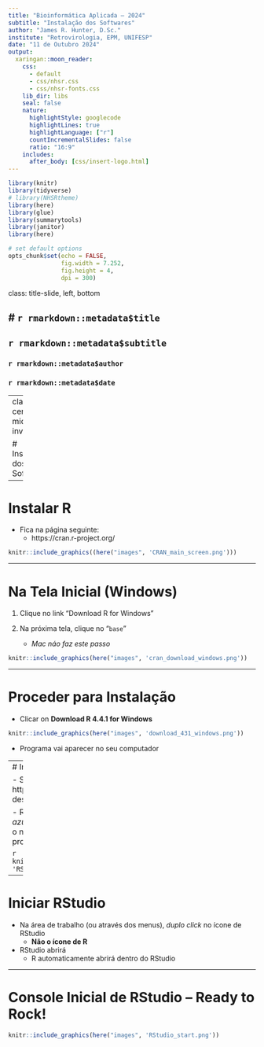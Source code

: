 ```yaml
---
title: "Bioinformática Aplicada – 2024"
subtitle: "Instalação dos Softwares"
author: "James R. Hunter, D.Sc."
institute: "Retrovirologia, EPM, UNIFESP"
date: "11 de Outubro 2024"
output:
  xaringan::moon_reader:
    css: 
      - default
      - css/nhsr.css
      - css/nhsr-fonts.css
    lib_dir: libs
    seal: false
    nature:
      highlightStyle: googlecode
      highlightLines: true
      highlightLanguage: ["r"]
      countIncrementalSlides: false
      ratio: "16:9"
    includes:
      after_body: [css/insert-logo.html]
---
```


```r
library(knitr)
library(tidyverse)
# library(NHSRtheme)
library(here)
library(glue)
library(summarytools)
library(janitor)
library(here)

# set default options
opts_chunk$set(echo = FALSE,
               fig.width = 7.252,
               fig.height = 4,
               dpi = 300)

```

class: title-slide, left, bottom

# `r rmarkdown::metadata$title`
----
## **`r rmarkdown::metadata$subtitle`**
### `r rmarkdown::metadata$author`
### `r rmarkdown::metadata$date`

---
class: center, middle, inverse

# Instalação dos Softwares

---

# Instalar R

-   Fica na página seguinte:
    -   https://cran.r-project.org/
    
```r

knitr::include_graphics((here("images", 'CRAN_main_screen.png')))
```

---

# Na Tela Inicial (Windows)

1.  Clique no link "Download R for Windows"

2.  Na próxima tela, clique no "`base`"
    -   *Mac náo faz este passo*

```r
knitr::include_graphics(here("images", 'cran_download_windows.png'))
```

---

# Proceder para Instalação

-   Clicar on **Download R 4.4.1 for Windows**

```r
knitr::include_graphics(here("images", 'download_431_windows.png'))
```

-   Programa vai aparecer no seu computador

---
# Instalação de RStudio

-   Site: https://posit.co/download/rstudio-desktop/

-   Role para baixo até um grande botão *azul*: "Download RStudio"
    -   Vai informar o número de versão e tamanho do programa


```r
knitr::include_graphics(here("images", 'RStudio_Download.png'))
```

---

# Iniciar RStudio

-   Na área de trabalho (ou através dos menus), *duplo click* no ícone de RStudio 
    -   **Não o ícone de R**

-   RStudio abrirá
    -   R automaticamente abrirá dentro do RStudio


---
# Console Inicial de RStudio -- Ready to Rock!

```r
knitr::include_graphics(here("images", 'RStudio_start.png'))
```

